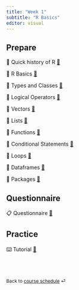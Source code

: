 ```yaml
---
title: "Week 1"
subtitle: "R Basics"
editor: visual
---
```



## Prepare

📖 Quick history of R [🔗](/contents/week-1/00_History_of_R.qmd)

📖 R Basics [🔗](/contents/week-1/01_R_Basics.qmd)

📖 Types and Classes [🔗](/contents/week-1/02_R_Types_Classes.qmd)

📖 Logical Operators [🔗](/contents/week-1/03_Logical_Ops.qmd)

📖 Vectors [🔗](/contents/week-1/04_Vectors.qmd)

📖 Lists [🔗](/contents/week-1/05_Lists.qmd)

📖 Functions [🔗](/contents/week-1/06_Functions.qmd)

📖 Conditional Statements [🔗](/contents/week-1/07_If_Else.qmd)

📖 Loops [🔗](/contents/week-1/08_Loops.qmd)

📖 Dataframes [🔗](/contents/week-1/09_Dataframes.qmd)

📖 Packages [🔗](/contents/week-1/10_Packages.qmd)

## Questionnaire

📋 Questionnaire [🔗](/questionnaire/qcm-week-1.qmd)

## Practice

⌨️ Tutorial [🔗](/labs/lab-week-1.qmd)

<br><br>

::: {style="font-size: 0.875em;"}
Back to [course schedule](/ "Course schedule") ⏎
:::